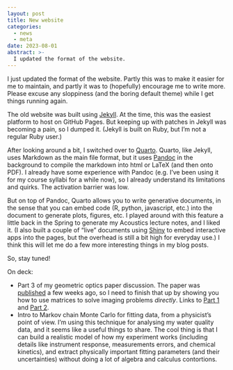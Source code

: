 ```yaml
---
layout: post
title: New website
categories:
  - news
  - meta
date: 2023-08-01
abstract: >-
  I updated the format of the website.
---
```


I just updated the format of the website.  Partly this was to make it easier for me to maintain, and partly it was to (hopefully) encourage me to write more.
Please excuse any sloppiness (and the boring default theme) while I get things running again.

The old website was built using [Jekyll](https://jekyllrb.com/).  At the time, this was the easiest platform to host on GitHub Pages.  But keeping up with patches in Jekyll was becoming a pain, so I dumped it.  (Jekyll is built on Ruby, but I'm not a regular Ruby user.)

After looking around a bit, I switched over to [Quarto](https://quarto.org).  Quarto, like Jekyll, uses Markdown as the main file format, but it uses [Pandoc](https://pandoc.org) in the background to compile the markdown into html or LaTeX (and then onto PDF).  I already have some experience with Pandoc (e.g. I've been using it for my course syllabi for a while now), so I already understand its limitations and quirks.  The activation barrier was low.

But on top of Pandoc, Quarto allows you to write generative documents, in the sense that you can embed code (R, python, javascript, etc.) into the document to generate plots, figures, etc.  I played around with this feature a little back in the Spring to generate my Acoustics lecture notes, and I liked it.
(I also built a couple of "live" documents using [Shiny](https://shiny.rstudio.com/py/index.html) to embed interactive apps into the pages, but the overhead is still a bit high for everyday use.)  I think this will let me do a few more interesting things in my blog posts.

So, stay tuned!

On deck:

- Part 3 of my geometric optics paper discussion. The paper was [published](https://doi.org/10.1119/5.0083069) a few weeks ago, so I need to finish that up by showing you how to use matrices to solve imaging problems *directly*.  Links to [Part 1](/posts/2022-05-20-HomogeneousOptics-1.html) and [Part 2](/posts/2022-07-01-HomogeneousOptics-2.html).
- Intro to Markov chain Monte Carlo for fitting data, from a physicist's point of view.  I'm using this technique for analysing my water quality data, and it seems like a useful things to share.  The cool thing is that I can build a realistic model of how my experiment works (including details like instrument response, measurements errors, and chemical kinetics), and extract physically important fitting parameters (and their uncertainties) without doing a lot of algebra and calculus contortions.